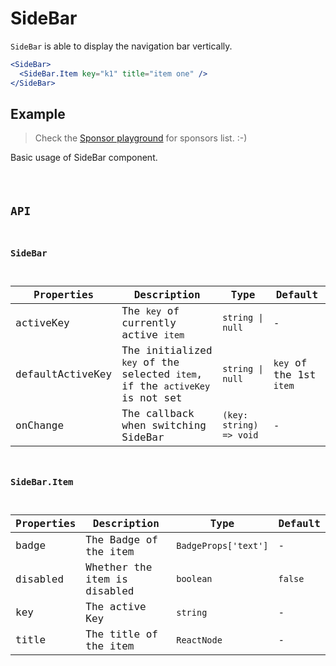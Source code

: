 # SideBar

`SideBar` is able to display the navigation bar vertically.

```jsx pure
<SideBar>
  <SideBar.Item key="k1" title="item one" />
</SideBar>
```

## Example

> Check the [Sponsor playground](/components/playground/sponsor/) for sponsors list. :-)

Basic usage of SideBar component.

<code src="./demo/Example.tsx" />

## API

### SideBar

| Properties       | Description                                                                 | Type                    | Default                 |
| ---------------- | --------------------------------------------------------------------------- | ----------------------- | ----------------------- |
| activeKey        | The `key` of currently active `item`                                        | `string \| null`        | -                       |
| defaultActiveKey | The initialized `key` of the selected `item`, if the `activeKey` is not set | `string \| null`        | `key` of the 1st `item` |
| onChange         | The callback when switching SideBar                                         | `(key: string) => void` | -                       |

### SideBar.Item

| Properties | Description                  | Type                 | Default |
| ---------- | ---------------------------- | -------------------- | ------- |
| badge      | The Badge of the item        | `BadgeProps['text']` | -       |
| disabled   | Whether the item is disabled | `boolean`            | `false` |
| key        | The active Key               | `string`             | -       |
| title      | The title of the item        | `ReactNode`          | -       |
